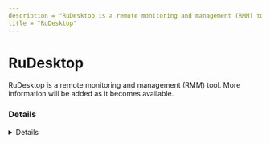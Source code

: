 ```yaml
---
description = "RuDesktop is a remote monitoring and management (RMM) tool. More information will be added as it becomes available."
title = "RuDesktop"
---
```




# RuDesktop

RuDesktop is a remote monitoring and management (RMM) tool. More information will be added as it becomes available.

### Details
<Details author={""}
         category={""}
         created={""}
         website={""}
         lastModified={"2024-02-09"}
         privileges={""}
         free={ false }
         verification={ false }
/>

#### Installation Paths
<Card code={ ["rd.exe", "rudesktop*.exe"] }/>





### Forensic Artifacts




#### Network Artifacts
<EuiSpacer size="xl"/>
<NetworkArtifactsTable data={ [{"Description": "Known remote domains", "Domains": ["*.rudesktop.ru", "rudesktop.ru"], "Ports": []}] }/>




### Detections
- Detects potential network activity of RuDesktop RMM tool
  - [Sigma Rule](https://github.com/magicsword-io/LOLRMM/blob/main/detections/sigma/rudesktop_network_sigma.yml)
- Detects potential processes activity of RuDesktop RMM tool
  - [Sigma Rule](https://github.com/magicsword-io/LOLRMM/blob/main/detections/sigma/rudesktop_processes_sigma.yml)

### References
- [https://rudesktop.ru](https://rudesktop.ru)

